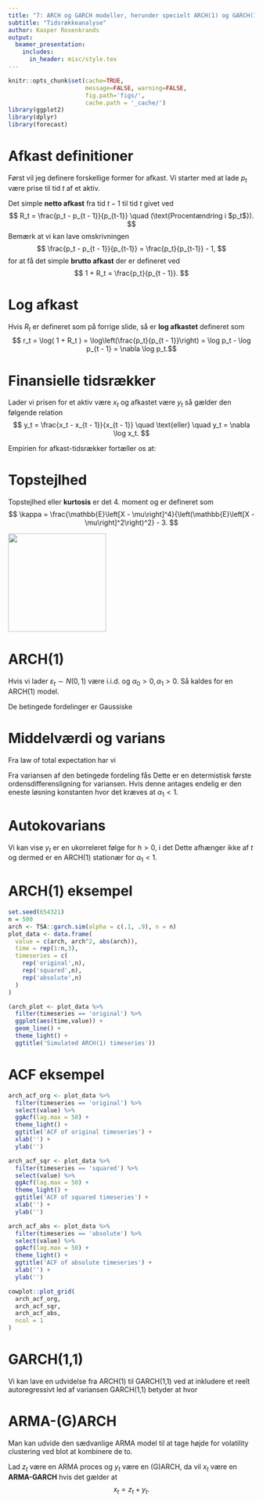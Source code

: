 ```yaml
---
title: "7: ARCH og GARCH modeller, herunder specielt ARCH(1) og GARCH(1,1)"
subtitle: "Tidsrækkeanalyse"
author: Kasper Rosenkrands
output: 
  beamer_presentation:
    includes:
      in_header: misc/style.tex
---
```


```r
knitr::opts_chunk$set(cache=TRUE,
                      message=FALSE, warning=FALSE,
                      fig.path='figs/',
                      cache.path = '_cache/')
library(ggplot2)
library(dplyr)
library(forecast)
```

# Afkast definitioner
Først vil jeg definere forskellige former for afkast.
Vi starter med at lade $p_t$ være prise til tid $t$ af et aktiv.

Det simple **netto afkast** fra tid $t-1$ til tid $t$ givet ved
$$ R_t = \frac{p_t - p_{t - 1}}{p_{t-1}} \quad (\text{Procentændring i $p_t$}). $$
Bemærk at vi kan lave omskrivningen
$$ \frac{p_t - p_{t - 1}}{p_{t-1}} = \frac{p_t}{p_{t-1}} - 1, $$
for at få det simple **brutto afkast** der er defineret ved
$$ 1 + R_t = \frac{p_t}{p_{t - 1}}. $$

# Log afkast
Hvis $R_t$ er defineret som på forrige slide, så er **log afkastet** defineret som
$$ r_t = \log( 1 + R_t ) = \log\left(\frac{p_t}{p_{t - 1}}\right) = \log p_t - \log  p_{t - 1} = \nabla \log p_t.$$

# Finansielle tidsrækker
Lader vi prisen for et aktiv være $x_t$ og afkastet være $y_t$ så gælder den følgende relation
$$ y_t = \frac{x_t - x_{t - 1}}{x_{t - 1}} \quad \text{eller} \quad y_t = \nabla \log x_t. $$

Empirien for afkast-tidsrækker fortæller os at:
\begin{enumerate}
  \item Fravær af autokorrelation i $y_t$
  \item Signifikant autokorrelaion i $y^2_t$ og $|y_t|$
  \item Tunge haler
  \item Volatilitets klyngning
\end{enumerate}

# Topstejlhed
Topstejlhed eller **kurtosis** er det 4. moment og er defineret som
$$ \kappa = \frac{\mathbb{E}\left[X - \mu\right]^4}{\left(\mathbb{E}\left[X - \mu\right]^2\right)^2} - 3. $$

![](kurtosis.png){width=200px}

# ARCH(1)
Hvis vi lader $\varepsilon_t \sim N(0,1)$ være i.i.d. og $\alpha_0 > 0, \alpha_1 > 0$. Så kaldes
\begin{align*}
  y_t &= \sigma_t \varepsilon_t\\
  \sigma_t^2 &= \alpha_0 + \alpha_1 y_{t-1}^2
\end{align*}
for en ARCH(1) model.

De betingede fordelinger er Gaussiske
\begin{align*}
    y_t | y_{t-1} \sim N(0,\alpha_0 + \alpha_1 y_{t-1}^2).
\end{align*}

# Middelværdi og varians

Fra law of total expectation har vi
\begin{align*}
  E[y_t] = E[E[y_t | y_{t-1}]] = 0.
\end{align*}

Fra variansen af den betingede fordeling fås
\begin{align*}
  E[y^2_t] = E[E[y_t^2 | y_{t-1}]] = E[\alpha_0 + \alpha_1 y_{t-1}^2] = \alpha_0 + \alpha_1 E(y_{t-1}^2)
\end{align*}
Dette er en determistisk første ordensdifferensligning for variansen. 
Hvis denne antages endelig er den eneste løsning konstanten
\begin{align*}
  E[y^2_t] = \frac{\alpha_0}{1-\alpha_1}
\end{align*}
hvor det kræves at $\alpha_1 < 1$.

# Autokovarians
Vi kan vise $y_t$ er en ukorreleret følge for $h > 0$, i det
\begin{align*}
    Cov(y_{t+h}, y_t) &= E[y_{t+h}y_t]\\
    &= E[E[y_{t+h}y_t | y_{t+h-1}]]\\
    &= E \Bigg[ y_t E[y_{t+h} | y_{t+h-1}] \Bigg]\\
    &= 0
\end{align*}
Dette afhænger ikke af $t$ og dermed er en ARCH(1) stationær for $\alpha_1 < 1$.

# ARCH(1) eksempel

```r
set.seed(654321)
n = 500
arch <- TSA::garch.sim(alpha = c(.1, .9), n = n)
plot_data <- data.frame(
  value = c(arch, arch^2, abs(arch)),
  time = rep(1:n,3),
  timeseries = c(
    rep('original',n),
    rep('squared',n),
    rep('absolute',n)
  )
)

(arch_plot <- plot_data %>%
  filter(timeseries == 'original') %>%
  ggplot(aes(time,value)) +
  geom_line() +
  theme_light() +
  ggtitle('Simulated ARCH(1) timeseries'))
```

# ACF eksempel
```r
arch_acf_org <- plot_data %>%
  filter(timeseries == 'original') %>%
  select(value) %>%
  ggAcf(lag.max = 50) +
  theme_light() +
  ggtitle('ACF of original timeseries') +
  xlab('') +
  ylab('')

arch_acf_sqr <- plot_data %>%
  filter(timeseries == 'squared') %>%
  select(value) %>%
  ggAcf(lag.max = 50) +
  theme_light() +
  ggtitle('ACF of squared timeseries') +
  xlab('') +
  ylab('')

arch_acf_abs <- plot_data %>%
  filter(timeseries == 'absolute') %>%
  select(value) %>%
  ggAcf(lag.max = 50) +
  theme_light() +
  ggtitle('ACF of absolute timeseries') +
  xlab('') +
  ylab('')

cowplot::plot_grid(
  arch_acf_org,
  arch_acf_sqr,
  arch_acf_abs,
  ncol = 1
)
```

# GARCH(1,1)
Vi kan lave en udvidelse fra ARCH(1) til GARCH(1,1) ved at inkludere et reelt autoregressivt led af variansen
\begin{align*}
    \sigma^2_t = \alpha_0 + \alpha_1 y_{t-1}^2 + \beta_1 \sigma_{t-1}^2 \text{ for } \alpha_1 + \beta_1 < 1.
\end{align*}
GARCH(1,1) betyder at
\begin{align*}
    y_t | y_{t-1} \sim N(0, \sigma_t^2),
\end{align*}
hvor 
\begin{align*}
    \sigma_t^2 = \alpha_0 + \alpha_1 y_{t-1}^2 + \beta_1 \sigma_{t-1}^2.
\end{align*}

# ARMA-(G)ARCH
Man kan udvide den sædvanlige ARMA model til at tage højde for volatility clustering ved blot at kombinere de to.

Lad $z_t$ være en ARMA proces og $y_t$ være en (G)ARCH, da vil $x_t$ være en **ARMA-GARCH** hvis det gælder at
$$x_t = z_t + y_t.$$